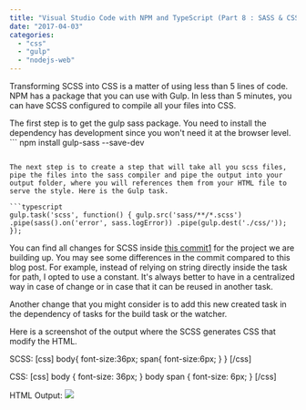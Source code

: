 ```yaml
---
title: "Visual Studio Code with NPM and TypeScript (Part 8 : SASS & CSS)"
date: "2017-04-03"
categories: 
  - "css"
  - "gulp"
  - "nodejs-web"
---
```


Transforming SCSS into CSS is a matter of using less than 5 lines of code. NPM has a package that you can use with Gulp. In less than 5 minutes, you can have SCSS configured to compile all your files into CSS.

The first step is to get the gulp sass package. You need to install the dependency has development since you won't need it at the browser level. ``` 
 npm install gulp-sass --save-dev 
``` 

The next step is to create a step that will take all you scss files, pipe the files into the sass compiler and pipe the output into your output folder, where you will references them from your HTML file to serve the style. Here is the Gulp task.

```typescript
gulp.task('scss', function() { gulp.src('sass/**/*.scss') .pipe(sass().on('error', sass.logError)) .pipe(gulp.dest('./css/')); }); 
``` 


You can find all changes for SCSS inside [this commit](https://github.com/MrDesjardins/TypescriptNpmGulp/commit/02410d535a12cb48b167ff45b18970d312776270)[1] for the project we are building up. You may see some differences in the commit compared to this blog post. For example, instead of relying on string directly inside the task for path, I opted to use a constant. It's always better to have in a centralized way in case of change or in case that it can be reused in another task.

Another change that you might consider is to add this new created task in the dependency of tasks for the build task or the watcher.

Here is a screenshot of the output where the SCSS generates CSS that modify the HTML.

SCSS: [css] body{ font-size:36px; span{ font-size:6px; } } [/css]

CSS: [css] body { font-size: 36px; } body span { font-size: 6px; } [/css]

HTML Output: ![](images/OutputScssCss.png)

[1]:https://github.com/MrDesjardins/TypescriptNpmGulp/commit/02410d535a12cb48b167ff45b18970d312776270
